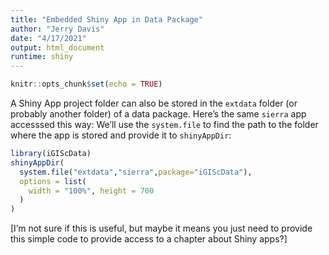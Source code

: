 ```yaml
---
title: "Embedded Shiny App in Data Package"
author: "Jerry Davis"
date: "4/17/2021"
output: html_document
runtime: shiny
---
```


```r
knitr::opts_chunk$set(echo = TRUE)
```

A Shiny App project folder can also be stored in the `extdata` folder (or probably
another folder) of a data package. Here's the same `sierra` app accesssed this way:
We'll use the `system.file` to find the path to the folder where the app is stored and
provide it to `shinyAppDir`:

```r
library(iGIScData)
shinyAppDir(
  system.file("extdata","sierra",package="iGIScData"),
  options = list(
    width = "100%", height = 700
  )
)
```

[I'm not sure if this is useful, but maybe it means you just need to provide
this simple code to provide access to a chapter about Shiny apps?]



